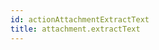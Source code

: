 ```yaml
---
id: actionAttachmentExtractText
title: attachment.extractText
---
```

<!--
  NOTE: Do not edit this auto-generated file!
  Template: src/examples/_templates/docs.tmpl
  Source: src/examples/actions/actionAttachmentExtractText.ts
-->


<RenderExample path="src/examples/actions/actionAttachmentExtractText.ts" example={actionAttachmentExtractTextExample} />
